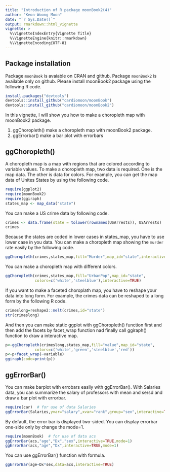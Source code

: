 ```yaml
---
title: "Introduction of R package moonBook2(4)"
author: "Keon-Woong Moon"
date: "`r Sys.Date()`"
output: rmarkdown::html_vignette
vignette: >
  %\VignetteIndexEntry{Vignette Title}
  %\VignetteEngine{knitr::rmarkdown}
  %\VignetteEncoding{UTF-8}
---
```


## Package installation

Package `moonBook` is avaiable on CRAN and github. Package `moonBook2` is available only on github. Please install moonBook2 package using the following R code.

```r
install.packages("devtools")
devtools::install_github("cardiomoon/moonBook")
devtools::install_github("cardiomoon/moonBook2")
```

In this vignette, I will show you how to make a choropleth map with moonBook2 package.

1. ggChoropleth() make a choropleth map with moonBook2 package.
2. ggErrorbar() make a bar plot with errorbars

## ggChoropleth()

A choropleth map is a map with regions that are colored according to variable values. To make a choropleth map, two data is required. One is the map data. The other is data for colors.
For example, you can get the map data of Unites States by using the following code.
```r
require(ggplot2)
require(moonBook2)
require(ggiraph)
states_map <- map_data("state")
```

You can make a US crime data by following code.
```r
crimes <- data.frame(state = tolower(rownames(USArrests)), USArrests)
crimes
```

Because the states are coded in lower cases in  states_map, you have to use lower case in you data. You can make a choropleth map showing the `murder` rate easily by the following code.

```r
ggChoropleth(crimes,states_map,fill="Murder",map_id="state",interactive=TRUE)
```

You can make a choropleth map with different colors.
```r
ggChoropleth(crimes,states_map,fill="UrbanPop",map_id="state",
             colors=c('white','steelblue'),interactive=TRUE)
```

If you want to make a faceted choroplath map, you have to reshape your data into long form. For example, the crimes data can be reshaped to a long form by the following R code.

```r
crimeslong=reshape2::melt(crimes,id="state")
str(crimeslong)
```

And then you can make static ggplot with ggChoropleth() function first and then add the facets by facet_wrap function nad finally call ggiraph() function to draw a interactive map.
```r
p<-ggChoropleth(crimeslong,states_map,fill="value",map_id="state",
             colors=c('white','green','steelblue','red'))
p<-p+facet_wrap(~variable)
ggiraph(code=print(p))
```

## ggErrorBar()

You can make barplot with errobars easliy with ggErrorBar(). With Salaries data, you can summarize the salary of professors with mean and se/sd and draw a bar plot with errorbar.

```r
require(car)  # for use of data Salaries
ggErrorBar(Salaries,yvar="salary",xvar="rank",group="sex",interactive=TRUE)
```

By default, the error bar is displayed two-sided. You can display errorbar one-side only by change the mode=1.
```r
require(moonBook)  # for use of data acs
ggErrorBar(acs,"age","Dx","sex",interactive=TRUE,mode=1)
ggErrorBar(acs,"age","Dx",interactive=TRUE,mode=1)
```

You can use ggErrorBar() function with formula.
```r
ggErrorBar(age~Dx*sex,data=acs,interactive=TRUE)
```

